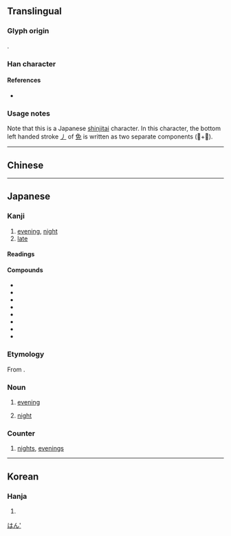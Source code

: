 {{also|晚|睌}}
{{character info}}
==Translingual==
{{ja-forms|晩|[[晚]]|[[晚]]}}

===Glyph origin===
{{Han etym}}
{{Han compound|日|免|ls=psc|c1=s|c2=p}}.

===Han character===
{{Han char|rn=72|rad=日|as=08|sn=12|four=|canj=ANAU,XXANA|ids=⿰日免}}

====References====
* {{Han ref|kx=0497.311|dkj=14030|dj=0861.210|hdz=21514.040|uh=6669|ud=26217}}

===Usage notes===
Note that this is a Japanese [[shinjitai]] character. In this character, the bottom left handed stroke [[㇓]] of [[免]] is written as two separate components (𫩏+儿).

----

==Chinese==
{{zh-see|晚|v}}

----

==Japanese==
{{ja-kanji forms|晩|晚}}

===Kanji===
{{ja-kanji|grade=6|rs=日08|kyu=晚}}

# [[evening]], [[night]]
# [[late]]

====Readings====
{{ja-readings
|goon=もん
|kanon=ばん
|kun=くれ, おそ-い, おく-れる
}}

====Compounds====
{{der-top}}
* {{ja-r|晩%冬|ばん%とう|gloss=late winter}}
* {{ja-r|晩%期|ばん%き|gloss=late stage}}
* {{ja-r|晩%婚|ばん%こん|gloss=late marriage}}
* {{ja-r|晩%成|ばん%せい|gloss=late mature}}
* {{ja-r|晩ごはん|ばんごはん|gloss=[[dinner]], evening meal}}
* {{ja-r|晩%食|ばん%しょく|gloss=dinner, evening meal}}
* {{ja-r|晩%飯|ばん%めし|gloss=dinner, evening meal}}
* {{ja-r|早%晩|そう%ばん|gloss=early and late}}

{{der-bottom}}

===Etymology===
From {{der|ja|ltc|sort=ばん|-}} {{ltc-l|晚}}.

===Noun===
{{ja-noun|ばん}}

# [[evening]]
#: {{ja-usex|朝から'''晩'''まで|あさ から '''ばん''' まで|from dawn to '''dusk'''}}
# [[night]]
#: {{ja-usex|'''晩'''の内に雪が降りました。|'''ばん''' の うち に ゆき が ふりました。|Snow fell during the '''night'''.}}

===Counter===
{{ja-pos|ばん|counter}}

# [[night]]s, [[evening]]s

[[Category:Japanese basic words|はん']]

----

==Korean==

===Hanja===
{{ko-hanja|hangeul=만|rv=man|mr=man|y=man}}

# {{rfdef|ko}}